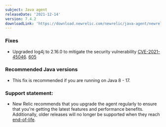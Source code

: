 ```yaml
---
subject: Java agent
releaseDate: '2021-12-14'
version: 7.4.2
downloadLink: 'https://download.newrelic.com/newrelic/java-agent/newrelic-agent/7.4.2/'
---
```


### Fixes

* Upgraded log4j to 2.16.0 to mitigate the security vulnerability [CVE-2021-45046](https://github.com/advisories/GHSA-7rjr-3q55-vv33). [605](https://github.com/newrelic/newrelic-java-agent/issues/605)

### Recommended Java versions

* This fix is recommended if you are running on Java 8 - 17.

### Support statement:

* New Relic recommends that you upgrade the agent regularly to ensure that you're getting the latest features and
  performance benefits. Additionally, older releases will no longer be supported when they reach
  [end-of-life](https://docs.newrelic.com/docs/using-new-relic/cross-product-functions/install-configure/notification-changes-new-relic-saas-features-distributed-software/).
